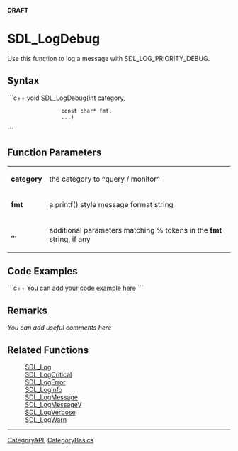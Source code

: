 <!-- pragma section-numbers off -->
<!-- pragma camelcase off -->
'''DRAFT'''

= SDL_LogDebug =
Use this function to log a message with SDL_LOG_PRIORITY_DEBUG.


== Syntax ==
```c++
void SDL_LogDebug(int         category, 
                  const char* fmt,
                  ...)
```

== Function Parameters ==
{|
|'''category'''
|the category to ^query / monitor^
|-
|'''fmt'''
|a printf() style message format string
|-
|'''...'''
|additional parameters matching % tokens in the '''fmt''' string, if any
|}


== Code Examples ==
```c++
You can add your code example here
```

== Remarks ==
''You can add useful comments here''

== Related Functions ==
:[[SDL_Log]]
:[[SDL_LogCritical]]
:[[SDL_LogError]]
:[[SDL_LogInfo]]
:[[SDL_LogMessage]]
:[[SDL_LogMessageV]]
:[[SDL_LogVerbose]]
:[[SDL_LogWarn]]


----
[[CategoryAPI]], [[CategoryBasics]]
